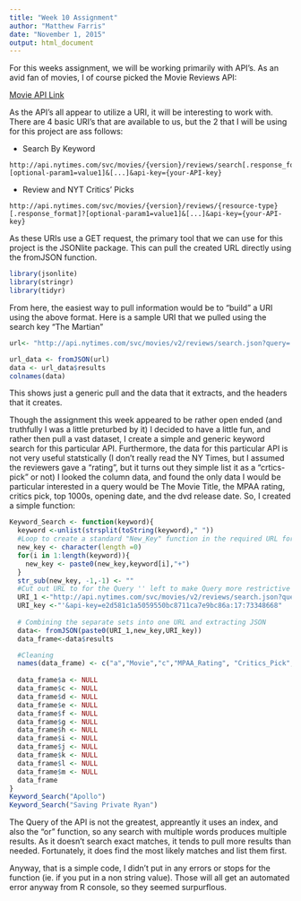 ```yaml
---
title: "Week 10 Assignment"
author: "Matthew Farris"
date: "November 1, 2015"
output: html_document
---
```


For this weeks assignment, we will be working primarily with API's. As an avid fan of movies, I of course picked the Movie Reviews API: 

[Movie API Link](http://developer.nytimes.com/docs/movie_reviews_api/)

As the API's all appear to utilize a URI, it will be interesting to work with. There are 4   basic URI's that are available to us, but the 2 that I will be using for this project are ass follows: 

* Search By Keyword  
```
http://api.nytimes.com/svc/movies/{version}/reviews/search[.response_format]?[optional-param1=value1]&[...]&api-key={your-API-key}
```

* Review and NYT Critics' Picks  
```
http://api.nytimes.com/svc/movies/{version}/reviews/{resource-type}[.response_format]?[optional-param1=value1]&[...]&api-key={your-API-key}
```

As these URIs use a GET request, the primary tool that we can use for this project is the JSONlite package. This can pull the created URL directly using the fromJSON function. 
```r
library(jsonlite)
library(stringr)
library(tidyr)
```

From here, the easiest way to pull information would be to "build" a URI using the above format. Here is a sample URI that we pulled using the search key "The Martian" 

```r
url<- "http://api.nytimes.com/svc/movies/v2/reviews/search.json?query='The+Martian'&api-key=e2d581c1a5059550bc8711ca7e9bc86a:17:73348668"

url_data <- fromJSON(url)
data <- url_data$results
colnames(data)
```

This shows just a generic pull and the data that it extracts, and the headers that it creates. 

Though the assignment this week appeared to be rather open ended (and truthfully I was a little preturbed by it) I decided to have a little fun, and rather then pull a vast dataset, I create a simple and generic keyword search for this particular API. Furthermore, the data for this particular API is not very useful statstically (I don't really read the NY Times, but I assumed the reviewers gave a "rating", but it turns out they simple list it as a "crtics-pick" or not) I looked the column data, and found the only data I would be particular interested in a query would be The Movie Title, the MPAA rating, critics pick, top 1000s, opening date, and the dvd release date. So, I created a simple function: 

```r
Keyword_Search <- function(keyword){
  keyword <-unlist(strsplit(toString(keyword)," "))
  #Loop to create a standard "New_Key" function in the required URL format 
  new_key <- character(length =0)
  for(i in 1:length(keyword)){
    new_key <- paste0(new_key,keyword[i],"+")
  }
  str_sub(new_key, -1,-1) <- ""
  #Cut out URL to for the Query '' left to make Query more restrictive
  URI_1 <-"http://api.nytimes.com/svc/movies/v2/reviews/search.json?query='"
  URI_key <-"'&api-key=e2d581c1a5059550bc8711ca7e9bc86a:17:73348668" 
  
  # Combining the separate sets into one URL and extracting JSON
  data<- fromJSON(paste0(URI_1,new_key,URI_key))
  data_frame<-data$results

  #Cleaning
  names(data_frame) <- c("a","Movie","c","MPAA_Rating", "Critics_Pick","Thousand_Best","d","e","f","g","h","Opening_Date","Dvd_Release","i","j","k","l","m")
  
  data_frame$a <- NULL
  data_frame$c <- NULL
  data_frame$d <- NULL
  data_frame$e <- NULL
  data_frame$f <- NULL
  data_frame$g <- NULL
  data_frame$h <- NULL
  data_frame$i <- NULL
  data_frame$j <- NULL
  data_frame$k <- NULL
  data_frame$l <- NULL
  data_frame$m <- NULL
  data_frame
}
Keyword_Search("Apollo")
Keyword_Search("Saving Private Ryan")

```
  
The Query of the API is not the greatest, appreantly it uses an index, and also the "or" function, so any search with multiple words produces multiple results. As it doesn't search exact matches, it tends to pull more results than needed. Fortunately, it does find the most likely matches and list them first. 

Anyway, that is a simple code, I didn't put in any errors or stops for the function (ie. if you put in a non string value). Those will all get an automated error anyway from R console, so they seemed surpurflous. 
